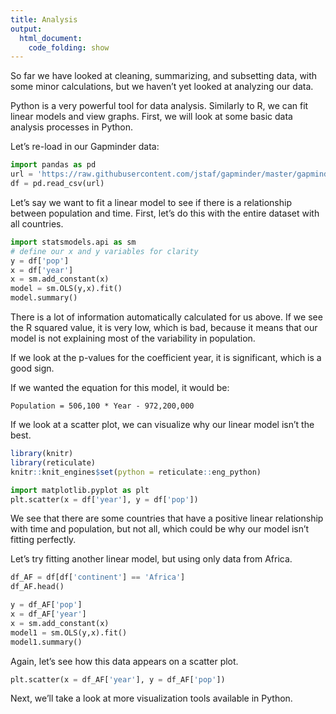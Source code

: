 ```yaml
---
title: Analysis
output:
  html_document:
    code_folding: show
---
```


So far we have looked at cleaning, summarizing, and subsetting data, with some minor calculations, but we haven't yet looked at analyzing our data.

Python is a very powerful tool for data analysis. Similarly to R, we can fit linear models and view graphs. First, we will look at some basic data analysis processes in Python.

Let's re-load in our Gapminder data:

```python
import pandas as pd
url = 'https://raw.githubusercontent.com/jstaf/gapminder/master/gapminder/gapminder.csv'
df = pd.read_csv(url)
```

Let's say we want to fit a linear model to see if there is a relationship between population and time. First, let's do this with the entire dataset with all countries.

```python
import statsmodels.api as sm
# define our x and y variables for clarity
y = df['pop']
x = df['year']
x = sm.add_constant(x)
model = sm.OLS(y,x).fit()
model.summary()
```

There is a lot of information automatically calculated for us above. If we see the R squared value, it is very low, which is bad, because it means that our model is not explaining most of the variability in population.

If we look at the p-values for the coefficient year, it is significant, which is a good sign.

If we wanted the equation for this model, it would be:

`Population = 506,100 * Year - 972,200,000`

If we look at a scatter plot, we can visualize why our linear model isn't the best.

```r
library(knitr)  
library(reticulate)  
knitr::knit_engines$set(python = reticulate::eng_python)  
```


```python
import matplotlib.pyplot as plt
plt.scatter(x = df['year'], y = df['pop'])
```

We see that there are some countries that have a positive linear relationship with time and population, but not all, which could be why our model isn't fitting perfectly.

Let's try fitting another linear model, but using only data from Africa.

```python
df_AF = df[df['continent'] == 'Africa']
df_AF.head()
```

```python
y = df_AF['pop']
x = df_AF['year']
x = sm.add_constant(x)
model1 = sm.OLS(y,x).fit()
model1.summary()
```

Again, let's see how this data appears on a scatter plot.

```python
plt.scatter(x = df_AF['year'], y = df_AF['pop'])
```

Next, we'll take a look at more visualization tools available in Python.
